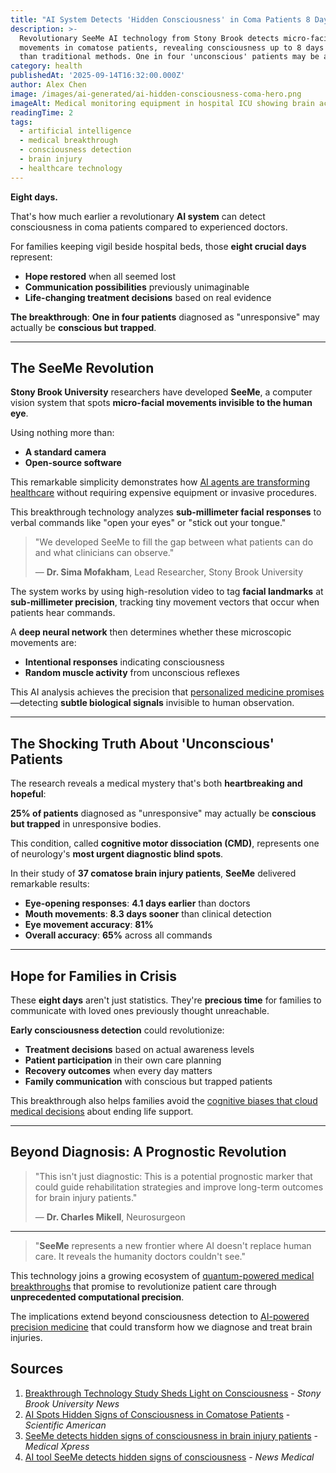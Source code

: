 ```yaml
---
title: "AI System Detects 'Hidden Consciousness' in Coma Patients 8 Days Before Doctors"
description: >-
  Revolutionary SeeMe AI technology from Stony Brook detects micro-facial
  movements in comatose patients, revealing consciousness up to 8 days earlier
  than traditional methods. One in four 'unconscious' patients may be aware.
category: health
publishedAt: '2025-09-14T16:32:00.000Z'
author: Alex Chen
image: /images/ai-generated/ai-hidden-consciousness-coma-hero.png
imageAlt: Medical monitoring equipment in hospital ICU showing brain activity displays
readingTime: 2
tags:
  - artificial intelligence
  - medical breakthrough
  - consciousness detection
  - brain injury
  - healthcare technology
---
```


**Eight days.**

That's how much earlier a revolutionary **AI system** can detect consciousness in coma patients compared to experienced doctors.

For families keeping vigil beside hospital beds, those **eight crucial days** represent:

- **Hope restored** when all seemed lost
- **Communication possibilities** previously unimaginable
- **Life-changing treatment decisions** based on real evidence

**The breakthrough**: **One in four patients** diagnosed as "unresponsive" may actually be **conscious but trapped**.

---

## The SeeMe Revolution

**Stony Brook University** researchers have developed **SeeMe**, a computer vision system that spots **micro-facial movements invisible to the human eye**.

Using nothing more than:

- **A standard camera**
- **Open-source software**

This remarkable simplicity demonstrates how [AI agents are transforming healthcare](/technology/ai-agents-workplace-productivity-2025) without requiring expensive equipment or invasive procedures.

This breakthrough technology analyzes **sub-millimeter facial responses** to verbal commands like "open your eyes" or "stick out your tongue."

> "We developed SeeMe to fill the gap between what patients can do and what clinicians can observe."
>
> — **Dr. Sima Mofakham**, Lead Researcher, Stony Brook University

The system works by using high-resolution video to tag **facial landmarks** at **sub-millimeter precision**, tracking tiny movement vectors that occur when patients hear commands.

A **deep neural network** then determines whether these microscopic movements are:

- **Intentional responses** indicating consciousness
- **Random muscle activity** from unconscious reflexes

This AI analysis achieves the precision that [personalized medicine promises](/health/personalized-medicine-using-ai)—detecting **subtle biological signals** invisible to human observation.

---

## The Shocking Truth About 'Unconscious' Patients

The research reveals a medical mystery that's both **heartbreaking and hopeful**:

**25% of patients** diagnosed as "unresponsive" may actually be **conscious but trapped** in unresponsive bodies.

This condition, called **cognitive motor dissociation (CMD)**, represents one of neurology's **most urgent diagnostic blind spots**.

In their study of **37 comatose brain injury patients**, **SeeMe** delivered remarkable results:

- **Eye-opening responses**: **4.1 days earlier** than doctors
- **Mouth movements**: **8.3 days sooner** than clinical detection
- **Eye movement accuracy**: **81%**
- **Overall accuracy**: **65%** across all commands

---

## Hope for Families in Crisis

These **eight days** aren't just statistics. They're **precious time** for families to communicate with loved ones previously thought unreachable.

**Early consciousness detection** could revolutionize:

- **Treatment decisions** based on actual awareness levels
- **Patient participation** in their own care planning
- **Recovery outcomes** when every day matters
- **Family communication** with conscious but trapped patients

This breakthrough also helps families avoid the [cognitive biases that cloud medical decisions](/psychology/your-brain-lies-to-you-cognitive-biases-2025) about ending life support.

---

## Beyond Diagnosis: A Prognostic Revolution

> "This isn't just diagnostic: This is a potential prognostic marker that could guide rehabilitation strategies and improve long-term outcomes for brain injury patients."
>
> — **Dr. Charles Mikell**, Neurosurgeon

---

> "**SeeMe** represents a new frontier where AI doesn't replace human care. It reveals the humanity doctors couldn't see."

This technology joins a growing ecosystem of [quantum-powered medical breakthroughs](/technology/quantum-computing-2025-commercial-breakthrough) that promise to revolutionize patient care through **unprecedented computational precision**.

The implications extend beyond consciousness detection to [AI-powered precision medicine](/health/precision-medicine-revolution-2025) that could transform how we diagnose and treat brain injuries.

## Sources

1. [Breakthrough Technology Study Sheds Light on Consciousness](https://news.stonybrook.edu/university/breakthrough-study-sheds-light-on-consciousness-and-recovery-after-brain-injury) - _Stony Brook University News_
2. [AI Spots Hidden Signs of Consciousness in Comatose Patients](https://www.scientificamerican.com/article/ai-spots-hidden-signs-of-consciousness-in-comatose-patients-before-doctors/) - _Scientific American_
3. [SeeMe detects hidden signs of consciousness in brain injury patients](https://medicalxpress.com/news/2025-09-seeme-hidden-consciousness-brain-injury.html) - _Medical Xpress_
4. [AI tool SeeMe detects hidden signs of consciousness](https://www.news-medical.net/news/20250912/AI-tool-SeeMe-detects-hidden-signs-of-consciousness-in-brain-injury-patients.aspx) - _News Medical_
